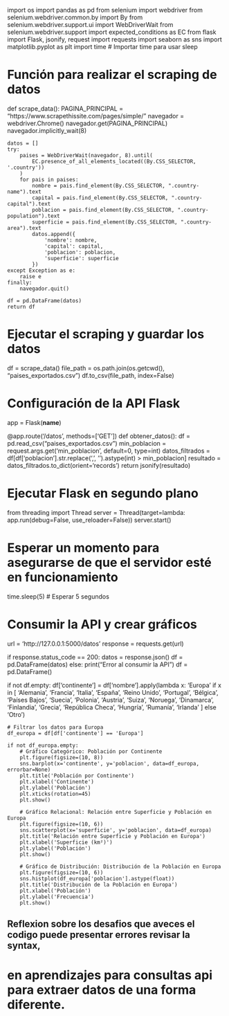 

import os
import pandas as pd
from selenium import webdriver
from selenium.webdriver.common.by import By
from selenium.webdriver.support.ui import WebDriverWait
from selenium.webdriver.support import expected_conditions as EC
from flask import Flask, jsonify, request
import requests
import seaborn as sns
import matplotlib.pyplot as plt
import time  # Importar time para usar sleep

# Función para realizar el scraping de datos
def scrape_data():
    PAGINA_PRINCIPAL = "https://www.scrapethissite.com/pages/simple/"
    navegador = webdriver.Chrome()
    navegador.get(PAGINA_PRINCIPAL)
    navegador.implicitly_wait(8)

    datos = []
    try:
        paises = WebDriverWait(navegador, 8).until(
            EC.presence_of_all_elements_located((By.CSS_SELECTOR, '.country'))
        )
        for pais in paises:
            nombre = pais.find_element(By.CSS_SELECTOR, ".country-name").text
            capital = pais.find_element(By.CSS_SELECTOR, ".country-capital").text
            poblacion = pais.find_element(By.CSS_SELECTOR, ".country-population").text
            superficie = pais.find_element(By.CSS_SELECTOR, ".country-area").text
            datos.append({
                'nombre': nombre,
                'capital': capital,
                'poblacion': poblacion,
                'superficie': superficie
            })
    except Exception as e:
        raise e
    finally:
        navegador.quit()

    df = pd.DataFrame(datos)
    return df

# Ejecutar el scraping y guardar los datos
df = scrape_data()
file_path = os.path.join(os.getcwd(), "paises_exportados.csv")
df.to_csv(file_path, index=False)

# Configuración de la API Flask
app = Flask(__name__)

@app.route('/datos', methods=['GET'])
def obtener_datos():
    df = pd.read_csv("paises_exportados.csv")
    min_poblacion = request.args.get('min_poblacion', default=0, type=int)
    datos_filtrados = df[df['poblacion'].str.replace(',', '').astype(int) > min_poblacion]
    resultado = datos_filtrados.to_dict(orient='records')
    return jsonify(resultado)

# Ejecutar Flask en segundo plano
from threading import Thread
server = Thread(target=lambda: app.run(debug=False, use_reloader=False))
server.start()

# Esperar un momento para asegurarse de que el servidor esté en funcionamiento
time.sleep(5)  # Esperar 5 segundos

# Consumir la API y crear gráficos
url = 'http://127.0.0.1:5000/datos'
response = requests.get(url)

if response.status_code == 200:
    datos = response.json()
    df = pd.DataFrame(datos)
else:
    print("Error al consumir la API")
    df = pd.DataFrame()

if not df.empty:
    df['continente'] = df['nombre'].apply(lambda x: 'Europa' if x in [
        'Alemania', 'Francia', 'Italia', 'España', 'Reino Unido',
        'Portugal', 'Bélgica', 'Países Bajos', 'Suecia', 'Polonia',
        'Austria', 'Suiza', 'Noruega', 'Dinamarca', 'Finlandia',
        'Grecia', 'República Checa', 'Hungría', 'Rumanía', 'Irlanda'
    ] else 'Otro')

    # Filtrar los datos para Europa
    df_europa = df[df['continente'] == 'Europa']

    if not df_europa.empty:
        # Gráfico Categórico: Población por Continente
        plt.figure(figsize=(10, 8))
        sns.barplot(x='continente', y='poblacion', data=df_europa, errorbar=None)
        plt.title('Población por Continente')
        plt.xlabel('Continente')
        plt.ylabel('Población')
        plt.xticks(rotation=45)
        plt.show()

        # Gráfico Relacional: Relación entre Superficie y Población en Europa
        plt.figure(figsize=(10, 6))
        sns.scatterplot(x='superficie', y='poblacion', data=df_europa)
        plt.title('Relación entre Superficie y Población en Europa')
        plt.xlabel('Superficie (km²)')
        plt.ylabel('Población')
        plt.show()

        # Gráfico de Distribución: Distribución de la Población en Europa
        plt.figure(figsize=(10, 6))
        sns.histplot(df_europa['poblacion'].astype(float))
        plt.title('Distribución de la Población en Europa')
        plt.xlabel('Población')
        plt.ylabel('Frecuencia')
        plt.show()

## Reflexion sobre los desafios que aveces el codigo puede presentar errores revisar la syntax, 
# en aprendizajes para consultas api para extraer datos de una forma diferente.
